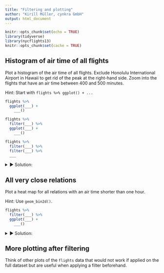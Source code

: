 ```yaml
---
title: "Filtering and plotting"
author: "Kirill Müller, cynkra GmbH"
output: html_document
---
```


```r
knitr::opts_chunk$set(echo = TRUE)
library(tidyverse)
library(nycflights13)
knitr::opts_chunk$set(cache = TRUE)
```

## Histogram of air time of all flights

Plot a histogram of the air time of all flights. Exclude Honolulu International Airport in Hawaii to get rid of the peak at the right-hand side. Zoom into the flights that have an air time between 400 and 500 minutes.

Hint: Start with `flights %>% ggplot() + ...`

```r
flights %>% 
  ggplot(___) +
    ___()

flights %>% 
  filter(___) %>%
  ggplot(___) +
    ___()

flights %>% 
  filter(___) %>%
  filter(___) %>%
  ___
```

<details>
<summary>&#x25BA; Solution:</summary>
```r
flights %>%
  ggplot() +
  geom_histogram(
    aes(x = air_time),
    na.rm = TRUE,
    binwidth = 15
  )
```

```r
flights %>%
  filter(dest != "HNL") %>%
  ggplot() +
  geom_histogram(
    aes(x = air_time),
    na.rm = TRUE,
    binwidth = 15
  )
```

```r
flights %>%
  filter(dest != "HNL") %>%
  filter(between(air_time, 400, 500)) %>%
  ggplot() +
  geom_histogram(
    aes(x = air_time),
    na.rm = TRUE,
    binwidth = 10
  )
```
</details>

## All very close relations

Plot a heat map for all relations with an air time shorter than one hour.

Hint: Use `geom_bin2d()`.

```r
flights %>% 
  filter(___) %>%
  ggplot(___) +
    ___()
```

<details>
<summary>&#x25BA; Solution:</summary>
```r
flights %>%
  filter(air_time < 60) %>%
  ggplot() +
  geom_bin2d(aes(origin, dest))
```
</details>

## More plotting after filtering

Think of other plots of the `flights` data that would not work if applied on the full dataset but are useful when applying a filter beforehand.

